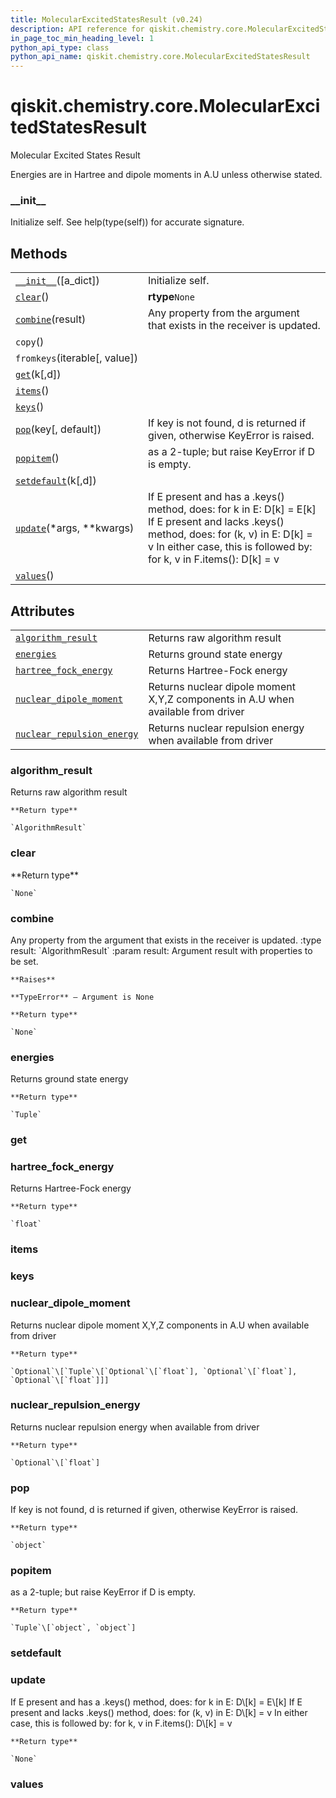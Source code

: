 ```yaml
---
title: MolecularExcitedStatesResult (v0.24)
description: API reference for qiskit.chemistry.core.MolecularExcitedStatesResult in qiskit v0.24
in_page_toc_min_heading_level: 1
python_api_type: class
python_api_name: qiskit.chemistry.core.MolecularExcitedStatesResult
---
```


<span id="qiskit-chemistry-core-molecularexcitedstatesresult" />

# qiskit.chemistry.core.MolecularExcitedStatesResult

<Class id="qiskit.chemistry.core.MolecularExcitedStatesResult" isDedicatedPage={true} github="https://github.com/qiskit-community/qiskit-aqua/tree/stable/0.8/qiskit/chemistry/core/chemistry_operator.py" signature="MolecularExcitedStatesResult(a_dict=None)" modifiers="class">
  Molecular Excited States Result

  Energies are in Hartree and dipole moments in A.U unless otherwise stated.

  ### \_\_init\_\_

  <Function id="qiskit.chemistry.core.MolecularExcitedStatesResult.__init__" signature="__init__(a_dict=None)">
    Initialize self. See help(type(self)) for accurate signature.
  </Function>

  ## Methods

  |                                                                                                                                                        |                                                                                                                                                                                                                      |
  | ------------------------------------------------------------------------------------------------------------------------------------------------------ | -------------------------------------------------------------------------------------------------------------------------------------------------------------------------------------------------------------------- |
  | [`__init__`](#qiskit.chemistry.core.MolecularExcitedStatesResult.__init__ "qiskit.chemistry.core.MolecularExcitedStatesResult.__init__")(\[a\_dict])   | Initialize self.                                                                                                                                                                                                     |
  | [`clear`](#qiskit.chemistry.core.MolecularExcitedStatesResult.clear "qiskit.chemistry.core.MolecularExcitedStatesResult.clear")()                      | **rtype**`None`                                                                                                                                                                                                      |
  | [`combine`](#qiskit.chemistry.core.MolecularExcitedStatesResult.combine "qiskit.chemistry.core.MolecularExcitedStatesResult.combine")(result)          | Any property from the argument that exists in the receiver is updated.                                                                                                                                               |
  | `copy`()                                                                                                                                               |                                                                                                                                                                                                                      |
  | `fromkeys`(iterable\[, value])                                                                                                                         |                                                                                                                                                                                                                      |
  | [`get`](#qiskit.chemistry.core.MolecularExcitedStatesResult.get "qiskit.chemistry.core.MolecularExcitedStatesResult.get")(k\[,d])                      |                                                                                                                                                                                                                      |
  | [`items`](#qiskit.chemistry.core.MolecularExcitedStatesResult.items "qiskit.chemistry.core.MolecularExcitedStatesResult.items")()                      |                                                                                                                                                                                                                      |
  | [`keys`](#qiskit.chemistry.core.MolecularExcitedStatesResult.keys "qiskit.chemistry.core.MolecularExcitedStatesResult.keys")()                         |                                                                                                                                                                                                                      |
  | [`pop`](#qiskit.chemistry.core.MolecularExcitedStatesResult.pop "qiskit.chemistry.core.MolecularExcitedStatesResult.pop")(key\[, default])             | If key is not found, d is returned if given, otherwise KeyError is raised.                                                                                                                                           |
  | [`popitem`](#qiskit.chemistry.core.MolecularExcitedStatesResult.popitem "qiskit.chemistry.core.MolecularExcitedStatesResult.popitem")()                | as a 2-tuple; but raise KeyError if D is empty.                                                                                                                                                                      |
  | [`setdefault`](#qiskit.chemistry.core.MolecularExcitedStatesResult.setdefault "qiskit.chemistry.core.MolecularExcitedStatesResult.setdefault")(k\[,d]) |                                                                                                                                                                                                                      |
  | [`update`](#qiskit.chemistry.core.MolecularExcitedStatesResult.update "qiskit.chemistry.core.MolecularExcitedStatesResult.update")(\*args, \*\*kwargs) | If E present and has a .keys() method, does: for k in E: D\[k] = E\[k] If E present and lacks .keys() method, does: for (k, v) in E: D\[k] = v In either case, this is followed by: for k, v in F.items(): D\[k] = v |
  | [`values`](#qiskit.chemistry.core.MolecularExcitedStatesResult.values "qiskit.chemistry.core.MolecularExcitedStatesResult.values")()                   |                                                                                                                                                                                                                      |

  ## Attributes

  |                                                                                                                                                                                          |                                                                                  |
  | ---------------------------------------------------------------------------------------------------------------------------------------------------------------------------------------- | -------------------------------------------------------------------------------- |
  | [`algorithm_result`](#qiskit.chemistry.core.MolecularExcitedStatesResult.algorithm_result "qiskit.chemistry.core.MolecularExcitedStatesResult.algorithm_result")                         | Returns raw algorithm result                                                     |
  | [`energies`](#qiskit.chemistry.core.MolecularExcitedStatesResult.energies "qiskit.chemistry.core.MolecularExcitedStatesResult.energies")                                                 | Returns ground state energy                                                      |
  | [`hartree_fock_energy`](#qiskit.chemistry.core.MolecularExcitedStatesResult.hartree_fock_energy "qiskit.chemistry.core.MolecularExcitedStatesResult.hartree_fock_energy")                | Returns Hartree-Fock energy                                                      |
  | [`nuclear_dipole_moment`](#qiskit.chemistry.core.MolecularExcitedStatesResult.nuclear_dipole_moment "qiskit.chemistry.core.MolecularExcitedStatesResult.nuclear_dipole_moment")          | Returns nuclear dipole moment X,Y,Z components in A.U when available from driver |
  | [`nuclear_repulsion_energy`](#qiskit.chemistry.core.MolecularExcitedStatesResult.nuclear_repulsion_energy "qiskit.chemistry.core.MolecularExcitedStatesResult.nuclear_repulsion_energy") | Returns nuclear repulsion energy when available from driver                      |

  ### algorithm\_result

  <Attribute id="qiskit.chemistry.core.MolecularExcitedStatesResult.algorithm_result">
    Returns raw algorithm result

    **Return type**

    `AlgorithmResult`
  </Attribute>

  ### clear

  <Function id="qiskit.chemistry.core.MolecularExcitedStatesResult.clear" signature="clear()">
    **Return type**

    `None`
  </Function>

  ### combine

  <Function id="qiskit.chemistry.core.MolecularExcitedStatesResult.combine" signature="combine(result)">
    Any property from the argument that exists in the receiver is updated. :type result: `AlgorithmResult` :param result: Argument result with properties to be set.

    **Raises**

    **TypeError** – Argument is None

    **Return type**

    `None`
  </Function>

  ### energies

  <Attribute id="qiskit.chemistry.core.MolecularExcitedStatesResult.energies">
    Returns ground state energy

    **Return type**

    `Tuple`
  </Attribute>

  ### get

  <Function id="qiskit.chemistry.core.MolecularExcitedStatesResult.get" signature="get(k[, d]) → D[k] if k in D, else d. d defaults to None." />

  ### hartree\_fock\_energy

  <Attribute id="qiskit.chemistry.core.MolecularExcitedStatesResult.hartree_fock_energy">
    Returns Hartree-Fock energy

    **Return type**

    `float`
  </Attribute>

  ### items

  <Function id="qiskit.chemistry.core.MolecularExcitedStatesResult.items" signature="items() → a set-like object providing a view on D’s items" />

  ### keys

  <Function id="qiskit.chemistry.core.MolecularExcitedStatesResult.keys" signature="keys() → a set-like object providing a view on D’s keys" />

  ### nuclear\_dipole\_moment

  <Attribute id="qiskit.chemistry.core.MolecularExcitedStatesResult.nuclear_dipole_moment">
    Returns nuclear dipole moment X,Y,Z components in A.U when available from driver

    **Return type**

    `Optional`\[`Tuple`\[`Optional`\[`float`], `Optional`\[`float`], `Optional`\[`float`]]]
  </Attribute>

  ### nuclear\_repulsion\_energy

  <Attribute id="qiskit.chemistry.core.MolecularExcitedStatesResult.nuclear_repulsion_energy">
    Returns nuclear repulsion energy when available from driver

    **Return type**

    `Optional`\[`float`]
  </Attribute>

  ### pop

  <Function id="qiskit.chemistry.core.MolecularExcitedStatesResult.pop" signature="pop(key, default=None)">
    If key is not found, d is returned if given, otherwise KeyError is raised.

    **Return type**

    `object`
  </Function>

  ### popitem

  <Function id="qiskit.chemistry.core.MolecularExcitedStatesResult.popitem" signature="popitem()">
    as a 2-tuple; but raise KeyError if D is empty.

    **Return type**

    `Tuple`\[`object`, `object`]
  </Function>

  ### setdefault

  <Function id="qiskit.chemistry.core.MolecularExcitedStatesResult.setdefault" signature="setdefault(k[, d]) → D.get(k,d), also set D[k]=d if k not in D" />

  ### update

  <Function id="qiskit.chemistry.core.MolecularExcitedStatesResult.update" signature="update(*args, **kwargs)">
    If E present and has a .keys() method, does: for k in E: D\[k] = E\[k] If E present and lacks .keys() method, does: for (k, v) in E: D\[k] = v In either case, this is followed by: for k, v in F.items(): D\[k] = v

    **Return type**

    `None`
  </Function>

  ### values

  <Function id="qiskit.chemistry.core.MolecularExcitedStatesResult.values" signature="values() → an object providing a view on D’s values" />
</Class>

